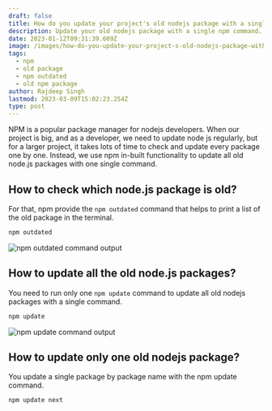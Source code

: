 ```yaml
---
draft: false
title: How do you update your project's old nodejs package with a single npm command?
description: Update your old nodejs package with a single npm command.
date: 2023-01-12T09:31:39.609Z
image: /images/how-do-you-update-your-project-s-old-nodejs-package-with-a-single-npm-command.png
tags:
  - npm
  - old package
  - npm outdated
  - old npm package
author: Rajdeep Singh
lastmod: 2023-03-09T15:02:23.254Z
type: post
---
```


NPM is a popular package manager for nodejs developers. When our project is big, and as a developer, we need to update node js regularly, but for a larger project, it takes lots of time to check and update every package one by one. Instead, we use npm in-built functionality to update all old node.js packages with one single command.

## How to check which node.js package is old?

For that, npm provide the `npm outdated` command that helps to print a list of the old package in the terminal.

```bash
npm outdated
```

![npm outdated command output](/images/pnpm-outdated.png)

## How to update all the old node.js packages?

You need to run only one `npm update` command to update all old nodejs packages with a single command.

```bash
npm update
```

![npm update command output](/images/npm-update.png)

## How to update only one old nodejs package?

You update a single package by package name with the npm update command.

```bash
npm update next
```
